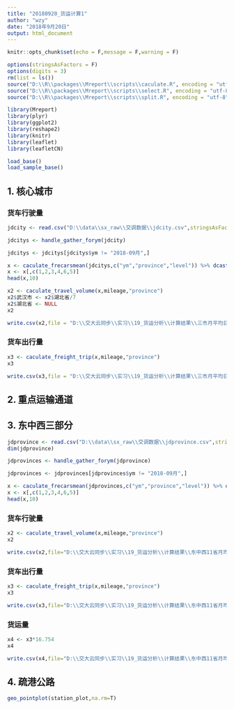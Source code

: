 ```yaml
---
title: "20180920_货运计算1"
author: "wzy"
date: "2018年9月20日"
output: html_document
---
```


```r
knitr::opts_chunk$set(echo = F,message = F,warning = F)
```

```r
options(stringsAsFactors = F)
options(digits = 3)
rm(list = ls())
source("D:\\R\\packages\\Mreport\\scripts\\caculate.R", encoding = "utf-8")
source("D:\\R\\packages\\Mreport\\scripts\\select.R", encoding = "utf-8")
source("D:\\R\\packages\\Mreport\\scripts\\split.R", encoding = "utf-8")
```

```r
library(Mreport)
library(plyr)
library(ggplot2)
library(reshape2)
library(knitr)
library(leaflet)
library(leafletCN)
```

```r
load_base()
load_sample_base()
```

## 1. 核心城市

### 货车行驶量

```r
jdcity <- read.csv("D:\\data\\sx_raw\\交调数据\\jdcity.csv",stringsAsFactors = F)
```

```r
jdcitys <- handle_gather_forym(jdcity)
```

```r
jdcitys <- jdcitys[jdcitys$ym != "2018-09月",]
```


```r
x <- caculate_frecarsmean(jdcitys,c("ym","province","level")) %>% dcast(ym+province~level)
x <- x[,c(1,2,3,4,6,5)]
head(x,10)
```

```r
x2 <- caculate_travel_volume(x,mileage,"province")
x2$武汉市 <- x2$湖北省/7
x2$湖北省 <- NULL
x2
```

```r
write.csv(x2,file = "D:\\交大云同步\\实习\\19_货运分析\\计算结果\\三市月平均日总行驶量.csv")
```

### 货车出行量

```r
x3 <- caculate_freight_trip(x,mileage,"province")
x3
```

```r
write.csv(x3,file = "D:\\交大云同步\\实习\\19_货运分析\\计算结果\\三市月平均日货车出行次数.csv")
```

## 2. 重点运输通道



## 3. 东中西三部分

```r
jdprovince <- read.csv("D:\\data\\sx_raw\\交调数据\\jdprovince.csv",stringsAsFactors = F)
dim(jdprovince)
```

```r
jdprovinces <- handle_gather_forym(jdprovince)
```


```r
jdprovinces <- jdprovinces[jdprovinces$ym != "2018-09月",]
```

```r
x <- caculate_frecarsmean(jdprovinces,c("ym","province","level")) %>% dcast(ym+province~level)
x <- x[,c(1,2,3,4,6,5)]
head(x,10)
```

### 货车行驶量

```r
x2 <- caculate_travel_volume(x,mileage,"province")
x2
```

```r
write.csv(x2,file="D:\\交大云同步\\实习\\19_货运分析\\计算结果\\东中西11省月均日货车行驶量.csv")
```

### 货车出行量

```r
x3 <- caculate_freight_trip(x,mileage,"province")
x3
```

```r
write.csv(x3,file="D:\\交大云同步\\实习\\19_货运分析\\计算结果\\东中西11省月均日货车出行量.csv")
```

### 货运量

```r
x4 <- x3*16.754
x4
```

```r
write.csv(x4,file="D:\\交大云同步\\实习\\19_货运分析\\计算结果\\东中西11省月均日货运量.csv")
```

## 4. 疏港公路

```r
geo_pointplot(station_plot,na.rm=T)
```

